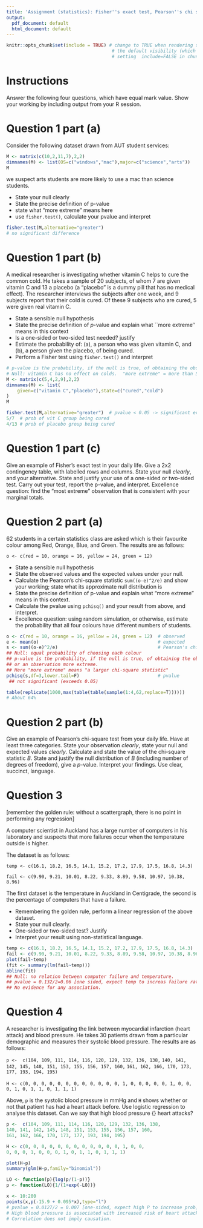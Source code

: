 ```yaml
---
title: 'Assignment (statistics): Fisher''s exact test, Pearson''s chi square test, linear regression and logistic regression'
output:
  pdf_document: default
  html_document: default
---
```


```r
knitr::opts_chunk$set(include = TRUE) # change to TRUE when rendering solutions; this changes
                                       # the default visibility (which is overridden by explicitly
                                       # setting  include=FALSE in chunk options) 
```

# Instructions

Answer the following four questions, which have equal mark value.
Show your working by including output from your R session.



# Question 1 part (a)

Consider the following dataset drawn from AUT student services:

```r
M <- matrix(c(10,2,11,7),2,2)
dimnames(M) <- list(OS=c("windows","mac"),major=c("science","arts"))
M
```

we suspect arts students are more likely to use a mac than science students.

* State your null clearly
* State the precise definition of p-value
* state what "more extreme" means here
* use `fisher.test()`, calculate your pvalue and interpret


```r
fisher.test(M,alternative="greater")
# no significant difference
```

# Question 1 part (b)

A medical researcher is investigating whether vitamin C helps to cure
the common cold.  He takes a sample of 20 subjects, of whom
7 are given vitamin C and 13 a placebo (a "placebo" is
a dummy pill that has no medical effect).  The researcher interviews
the subjects after one week, and 9 subjects report that their
cold is cured.  Of these 9 subjects who are cured, 5
were given real vitamin C. 

* State a sensible null hypothesis
* State the precise definition of $p$-value and explain what
    ``more extreme'' means in this context
* Is a one-sided or two-sided test needed? justify
* Estimate the probability of: (a), a person who was given
    vitamin C, and (b), a person given the placebo, of being cured.
* Perform a Fisher test using `fisher.test()` and interpret

```r
# p-value is the probability, if the null is true, of obtaining the observation or an observation more extreme.
# Null: vitamin C has no effect on colds.  "more extreme" = more than 5 vit C patients cured
M <- matrix(c(5,4,2,9),2,2)
dimnames(M) <- list(
    given=c("vitamin C","placebo"),state=c("cured","cold")
)
M

fisher.test(M,alternative="greater")  # pvalue < 0.05 -> significant evidence for cure
5/7  # prob of vit C group being cured
4/13 # prob of placebo group being cured
```



# Question 1 part (c)

Give an example of Fisher's exact test in your daily life.  Give a 2x2
contingency table, with labelled rows and columns.  State your null
_clearly_, and your alternative.  State and justify your use of a
one-sided or two-sided test.  Carry out your test, report the p-value,
and interpret.  Excellence question: find the "most extreme"
observation that is consistent with your marginal totals.



# Question 2 part (a)

62 students in a certain statistics class are asked which is their
favourite colour among Red, Orange, Blue, and Green.  The results are
as follows:

```
o <- c(red = 10, orange = 16, yellow = 24, green = 12)
```

* State a sensible null hypothesis
* State the observed values and the expected values under your null.
* Calculate the Pearson's chi-square statistic `sum((o-e)^2/e)` and show your working; state what its approximate null distribution is
* State the precise definition of p-value and explain what "more extreme" means in this context.
* Calculate the pvalue using `pchisq()` and your result from above, and interpret.
* Excellence question: using random simulation, or otherwise, estimate
  the probability that all four colours have different numbers of
  students.


```r
o <- c(red = 10, orange = 16, yellow = 24, green = 12)  # observed
e <- mean(o)                                            # expected
s <- sum((o-e)^2/e)                                     # Pearson's chi-square statistic
## Null: equal probability of choosing each colour
## p-value is the probability, if the null is true, of obtaining the observation
## or an observation more extreme.
## Here "more extreme" means "a larger chi-square statistic"
pchisq(s,df=3,lower.tail=F)                             # pvalue
 ## not significant (exceeds 0.05)
```


```r
table(replicate(1000,max(table(table(sample(1:4,62,replace=T))))))
# About 64%
```



# Question 2 part (b)


Give an example of Pearson's chi-square test from your daily life.
Have at least three categories.  State your observation _clearly_,
state your null and expected values _clearly_.  Calculate and state
the value of the chi-square statistic $B$.  State and justify the null
distribution of $B$ (including number of degrees of freedom), give a
$p$-value.  Interpret your findings.  Use clear, succinct, language.


# Question 3

[remember the golden rule: without a scattergraph, there is no point
in performing any regression]

A computer scientist in Auckland has a large number of computers in
his laboratory and suspects that more failures occur when the
temperature outside is higher.

The dataset is as follows:

`temp <- c(16.1, 18.2, 16.5, 14.1, 15.2, 17.2, 17.9, 17.5, 16.8, 14.3)`

`fail <- c(9.90, 9.21, 10.01, 8.22, 9.33, 8.89, 9.58, 10.97, 10.38, 8.96)`

The first dataset is the temperature in Auckland in Centigrade, the
second is the percentage of computers that have a failure.

* Remembering the golden rule, perform a linear regression of the above dataset.
* State your null clearly.
* One-sided or two-sided test?   Justify
* Interpret your result using non-statistical language.


```r
temp <- c(16.1, 18.2, 16.5, 14.1, 15.2, 17.2, 17.9, 17.5, 16.8, 14.3)
fail <- c(9.90, 9.21, 10.01, 8.22, 9.33, 8.89, 9.58, 10.97, 10.38, 8.96)
plot(fail~temp)
(fit <- summary(lm(fail~temp)))
abline(fit)
## Null: no relation between computer failure and temperature.
## pvalue = 0.132/2=0.06 [one sided, expect temp to increas failure rate]; not significant.
## No evidence for any association.
```




# Question 4

A researcher is investigating the link between myocardial infarction
(heart attack) and blood pressure.  He takes 30 patients drawn from a
particular demographic and measures their systolic blood pressure.
The results are as follows:

`p <-  c(104, 109, 111, 114, 116, 120, 129, 132, 136, 138,`
`140, 141, 142, 145, 148, 151, 153, 155, 156, 157, 160, `
`161, 162, 166, 170, 173, 177, 193, 194, 195)`

`H <- c(0, 0, 0, 0, 0, 0, 0, 0, 0, 0, 0, 0, 1, 0, 0, `
`0, 0, 0, 1, 0, 0, 0, 1, 0, 1, 1, 0, 1, 1, 1)`


Above, `p` is the systolic blood pressure in mmHg and `H` shows
whether or not that patient has had a heart attack before.  Use
logistic regression to analyse this dataset.  Can we say that high
blood pressure {\em causes} heart attacks?


```r
p <-  c(104, 109, 111, 114, 116, 120, 129, 132, 136, 138, 
140, 141, 142, 145, 148, 151, 153, 155, 156, 157, 160, 
161, 162, 166, 170, 173, 177, 193, 194, 195)

H <- c(0, 0, 0, 0, 0, 0, 0, 0, 0, 0, 0, 0, 1, 0, 0, 
0, 0, 0, 1, 0, 0, 0, 1, 0, 1, 1, 0, 1, 1, 1)

plot(H~p)
summary(glm(H~p,family="binomial"))

LO <- function(p){log(p/(1-p))}
p <- function(LO){1/(1+exp(-LO))}

x <- 10:200
points(x,p(-15.9 + 0.095*x),type="l")
# pvalue = 0.0127/2 = 0.007 [one-sided, expect high P to increase prob], highly significant.
# High blood pressure is associated with increased risk of heart attack.
# Correlation does not imply causation.
```




